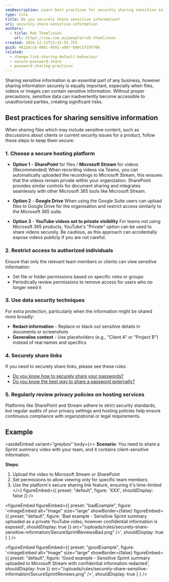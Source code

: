 ```yaml
---
seoDescription: Learn best practices for securely sharing sensitive information, including hosting recommendations.
type: rule
title: Do you securely share sensitive information?
uri: securely-share-sensitive-information
authors:
  - title: Rob Thomlinson
    url: https://ssw.com.au/people/rob-thomlinson
created: 2024-12-11T13:42:55.753
guid: 4612ecc6-00dc-4591-a087-680c57197706
related:
  - change-link-sharing-default-behaviour
  - secure-password-share
  - password-sharing-practices
---
```


Sharing sensitive information is an essential part of any business, however sharing information securely is equally important, especially when files, videos or images can contain sensitive information. Without proper precautions, sensitive data can inadvertently become accessible to unauthorised parties, creating significant risks.
## Best practices for sharing sensitive information

When sharing files which may include sensitive content, such as discussions about clients or current security issues for a product, follow these steps to keep them secure:

### 1. Choose a secure hosting platform

* **Option 1** - **SharePoint** for files / **Microsoft Stream** for videos (Recommended)
  When recording videos via Teams, you can automatically uploaded the recordings to Microsoft Stream, this ensures that the videos remain private within your organization.
  SharePoint provides similar controls for document sharing and integrates seamlessly with other Microsoft 365 tools like Microsoft Stream.

* **Option 2** - **Google Drive**
  When using the Google Suite users can upload files to Google Drive for the organisation and restrict access similarly to the Microsoft 365 suite.

* **Option 3** - **YouTube videos set to private visibility**
  For teams not using Microsoft 365 products, YouTube's "Private" option can be used to share videos securely. Be cautious, as this approach can accidentally expose videos publicly if you are not careful.

### 2. Restrict access to authorized individuals

Ensure that only the relevant team members or clients can view sensitive information:

* Set file or folder permissions based on specific roles or groups
* Periodically review permissions to remove access for users who no longer need it

### 3. Use data security techniques

For extra protection, particularly when the information might be shared more broadly:

* **Redact information** - Replace or black out sensitive details in documents or screenshots
* **Generalise context** - Use placeholders (e.g., "Client A" or "Project B") instead of real names and specifics

### 4. Securely share links

If you need to securely share links, please see these rules:

* [Do you know how to securely share your passwords?](/secure-password-share)
* [Do you know the best way to share a password externally?](/password-sharing-practices)

### 5. Regularly review privacy policies on hosting services

Platforms like SharePoint and Stream adhere to strict security standards, but regular audits of your privacy settings and hosting policies help ensure continuous compliance with organizational or legal requirements.

## Example

<asideEmbed
  variant="greybox"
  body={<>
    **Scenario:**
You need to share a Sprint summary video with your team, and it contains client-sensitive information.

**Steps:**

1. Upload the video to Microsoft Stream or SharePoint
2. Set permissions to allow viewing only for specific team members
3. Use the platform's secure sharing link feature, ensuring it's time-limited
  </>}
  figureEmbed={{
    preset: "default",
    figure: 'XXX',
    shouldDisplay: false
  }}
/>

<figureEmbed figureEmbed={{
  preset: "badExample",
  figure: '<imageEmbed
  alt="Image"
  size="large"
  showBorder={false}
  figureEmbed={{
    preset: "default",
    figure: \'Bad example - Sensitive Sprint summary uploaded as a private YouTube video, however confidential information is exposed\',
    shouldDisplay: true
  }}
  src="/uploads/rules/securely-share-sensitive-information/SecureSprintReviewsBad.png"
/>',
  shouldDisplay: true
} } />


<figureEmbed figureEmbed={{
  preset: "goodExample",
  figure: '<imageEmbed
  alt="Image"
  size="large"
  showBorder={false}
  figureEmbed={{
    preset: "default",
    figure: \'Good example - Sensitive Sprint summary uploaded to Microsoft Stream with confidential information redacted\',
    shouldDisplay: true
  }}
  src="/uploads/rules/securely-share-sensitive-information/SecureSprintReviews.png"
/>',
  shouldDisplay: true
} } />
